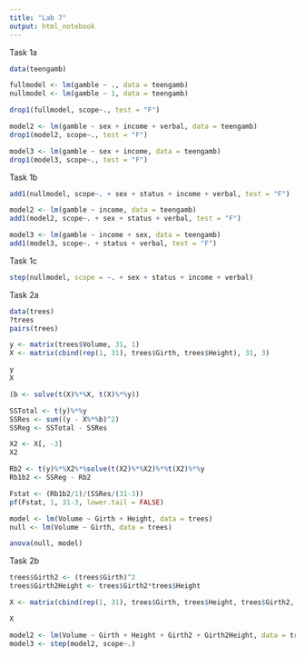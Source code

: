 ```yaml
---
title: "Lab 7"
output: html_notebook
---
```


Task 1a

```r
data(teengamb)
```

```r
fullmodel <- lm(gamble ~ ., data = teengamb)
nullmodel <- lm(gamble ~ 1, data = teengamb)
```

```r
drop1(fullmodel, scope~., test = "F")
```

```r
model2 <- lm(gamble ~ sex + income + verbal, data = teengamb)
drop1(model2, scope~., test = "F")
```

```r
model3 <- lm(gamble ~ sex + income, data = teengamb)
drop1(model3, scope~., test = "F")
```

Task 1b

```r
add1(nullmodel, scope~. + sex + status + income + verbal, test = "F")
```

```r
model2 <- lm(gamble ~ income, data = teengamb)
add1(model2, scope~. + sex + status + verbal, test = "F")
```

```r
model3 <- lm(gamble ~ income + sex, data = teengamb)
add1(model3, scope~. + status + verbal, test = "F")
```

Task 1c

```r
step(nullmodel, scope = ~. + sex + status + income + verbal)
```

Task 2a

```r
data(trees)
?trees
pairs(trees)
```

```r
y <- matrix(trees$Volume, 31, 1)
X <- matrix(cbind(rep(1, 31), trees$Girth, trees$Height), 31, 3)
```

```r
y
X
```

```r
(b <- solve(t(X)%*%X, t(X)%*%y))
```

```r
SSTotal <- t(y)%*%y
SSRes <- sum((y - X%*%b)^2)
SSReg <- SSTotal - SSRes
```

```r
X2 <- X[, -3]
X2
```

```r
Rb2 <- t(y)%*%X2%*%solve(t(X2)%*%X2)%*%t(X2)%*%y
Rb1b2 <- SSReg - Rb2
```

```r
Fstat <- (Rb1b2/1)/(SSRes/(31-3))
pf(Fstat, 1, 31-3, lower.tail = FALSE)
```

```r
model <- lm(Volume ~ Girth + Height, data = trees)
null <- lm(Volume ~ Girth, data = trees)

anova(null, model)
```

Task 2b

```r
trees$Girth2 <- (trees$Girth)^2
trees$Girth2Height <- trees$Girth2*trees$Height
```

```r
X <- matrix(cbind(rep(1, 31), trees$Girth, trees$Height, trees$Girth2, trees$Girth2Height), 31, 5)

X
```

```r
model2 <- lm(Volume ~ Girth + Height + Girth2 + Girth2Height, data = trees)
model3 <- step(model2, scope~.)
```
